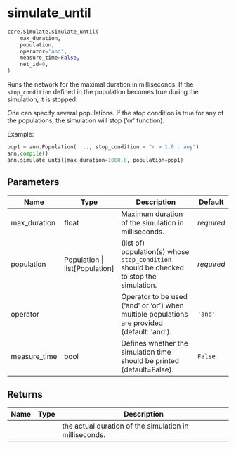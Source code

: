 # simulate_until { #ANNarchy.core.Simulate.simulate_until }

```python
core.Simulate.simulate_until(
    max_duration,
    population,
    operator='and',
    measure_time=False,
    net_id=0,
)
```

Runs the network for the maximal duration in milliseconds. If the ``stop_condition`` defined in the population becomes true during the simulation, it is stopped.

One can specify several populations. If the stop condition is true for any of the populations, the simulation will stop ('or' function).

Example:

```python
pop1 = ann.Population( ..., stop_condition = "r > 1.0 : any")
ann.compile()
ann.simulate_until(max_duration=1000.0, population=pop1)
```

## Parameters {.doc-section .doc-section-parameters}

| Name         | Type                             | Description                                                                                  | Default    |
|--------------|----------------------------------|----------------------------------------------------------------------------------------------|------------|
| max_duration | float                            | Maximum duration of the simulation in milliseconds.                                          | _required_ |
| population   | Population \| list\[Population\] | (list of) population(s) whose ``stop_condition`` should be checked to stop the simulation.   | _required_ |
| operator     |                                  | Operator to be used ('and' or 'or') when multiple populations are provided (default: 'and'). | `'and'`    |
| measure_time | bool                             | Defines whether the simulation time should be printed (default=False).                       | `False`    |

## Returns {.doc-section .doc-section-returns}

| Name   | Type   | Description                                            |
|--------|--------|--------------------------------------------------------|
|        |        | the actual duration of the simulation in milliseconds. |